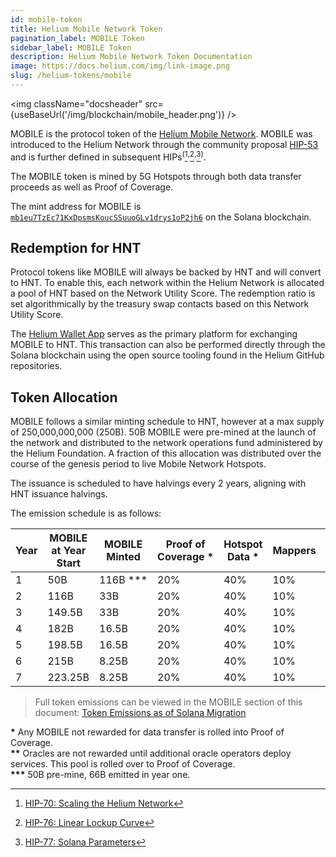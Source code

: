 ```yaml
---
id: mobile-token
title: Helium Mobile Network Token
pagination_label: MOBILE Token
sidebar_label: MOBILE Token
description: Helium Mobile Network Token Documentation
image: https://docs.helium.com/img/link-image.png
slug: /helium-tokens/mobile
---
```



<img className="docsheader" src={useBaseUrl('/img/blockchain/mobile_header.png')} />

MOBILE is the protocol token of the [Helium Mobile Network](/5g-on-helium). MOBILE was introduced to
the Helium Network through the community proposal
[HIP-53](https://github.com/helium/HIP/blob/main/0053-mobile-dao.md) and is further defined in
subsequent HIPs<sup>(</sup>[^1]<sup>,</sup>[^2]<sup>,</sup>[^3]<sup>)</sup>.

[^1]:
    [HIP-70: Scaling the Helium Network](https://github.com/helium/HIP/blob/main/0070-scaling-helium.md)

[^2]:
    [HIP-76: Linear Lockup Curve](https://github.com/helium/HIP/blob/main/0076-linear-lockup-curve.md)

[^3]: [HIP-77: Solana Parameters](https://github.com/helium/HIP/blob/main/0077-solana-parameters.md)
[^4]:
    [HIP-80: Simplifying DAO Utility Score](https://github.com/helium/HIP/blob/main/0080-simplifying-dao-utility-score.md)

The MOBILE token is mined by 5G Hotspots through both data transfer proceeds as well as Proof of
Coverage.

The mint address for MOBILE is
[`mb1eu7TzEc71KxDpsmsKoucSSuuoGLv1drys1oP2jh6`](https://explorer.solana.com/address/mb1eu7TzEc71KxDpsmsKoucSSuuoGLv1drys1oP2jh6)
on the Solana blockchain.

## Redemption for HNT

Protocol tokens like MOBILE will always be backed by HNT and will convert to HNT. To enable this,
each network within the Helium Network is allocated a pool of HNT based on the Network Utility
Score. The redemption ratio is set algorithmically by the treasury swap contacts based on this
Network Utility Score.

The [Helium Wallet App](/wallets/helium-wallet-app) serves as the primary platform for exchanging
MOBILE to HNT. This transaction can also be performed directly through the Solana blockchain using
the open source tooling found in the Helium GitHub repositories.

## Token Allocation

MOBILE follows a similar minting schedule to HNT, however at a max supply of 250,000,000,000 (250B).
50B MOBILE were pre-mined at the launch of the network and distributed to the network operations
fund administered by the Helium Foundation. A fraction of this allocation was distributed over the
course of the genesis period to live Mobile Network Hotspots.

The issuance is scheduled to have halvings every 2 years, aligning with HNT issuance halvings.

The emission schedule is as follows:

| Year | MOBILE at Year Start | MOBILE Minted | Proof of Coverage \* | Hotspot Data \* | Mappers | Service Providers | Oracles \*\* | veHNT Stakers |
| ---- | -------------------- | ------------- | -------------------- | --------------- | ------- | ----------------- | ------------ | ------------- |
| 1    | 50B                  | 116B \*\*\*   | 20%                  | 40%             | 10%     | 20%               | 4%           | 6%            |
| 2    | 116B                 | 33B           | 20%                  | 40%             | 10%     | 20%               | 4%           | 6%            |
| 3    | 149.5B               | 33B           | 20%                  | 40%             | 10%     | 20%               | 4%           | 6%            |
| 4    | 182B                 | 16.5B         | 20%                  | 40%             | 10%     | 20%               | 4%           | 6%            |
| 5    | 198.5B               | 16.5B         | 20%                  | 40%             | 10%     | 20%               | 4%           | 6%            |
| 6    | 215B                 | 8.25B         | 20%                  | 40%             | 10%     | 20%               | 4%           | 6%            |
| 7    | 223.25B              | 8.25B         | 20%                  | 40%             | 10%     | 20%               | 4%           | 6%            |

> Full token emissions can be viewed in the MOBILE section of this document:
> [Token Emissions as of Solana Migration](https://github.com/helium/HIP/blob/main/HIP-solana-parameters/token-emissions-as-of-solana-migration.pdf)

**\*** Any MOBILE not rewarded for data transfer is rolled into Proof of Coverage.  
**\*\*** Oracles are not rewarded until additional oracle operators deploy services. This pool is
rolled over to Proof of Coverage.  
**\*\*\*** 50B pre-mine, 66B emitted in year one.
